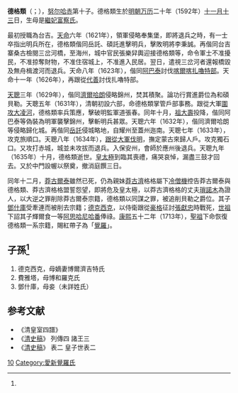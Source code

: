 {{東亞男性歷史人物
|名稱 =德格類
|身份 =
|國家 =
|時代 =
|主君 =
|屆數 =
|最高職務 =
|前任 = 
|繼任 = 
|圖片名稱 =
|圖片大小 =
|圖片說明 =
|姓 = [[愛新覺羅氏|愛新覺羅氏]]
|名 =
|姓名 =
|字 =
|名乘 =<!--琉球士族用-->
|官職 =
|封爵 =和碩貝勒→奪爵
|封號 =
|位階 =
|御稱號 =<!--日本皇族之稱號 -->
|宮號1 =<!--日本皇族之宮號 -->
|宮號2 =<!--朝鮮王族之宮號 -->
|封地 =
|神號 =
|尊號 =
|族裔 = 
|旗籍 =<!--清朝旗人專用 -->
|氏族 =
|籍貫 =
|本貫 =
|祖籍 =
|本籍 =
|出身地 =
|府邸 =
|世系 = 
|初名 =
|乳名 =<!--日本、朝鮮、琉球以 外人物用-->
|幼名 =<!--日本人用-->
|兒名 =<!--朝鮮人用-->
|童名 =<!--琉球人用-->
|小字 =
|別名 =
|號 =
|法號 =
|院號 =
|其他名號 =
|出生日期 =1597年1月10日<br>萬曆二十四年 / 丙申年十一月二十三<ref name="ax">《[[愛新覺羅宗譜|愛新覺羅宗譜]]》乙冊 玉牒之末，125－126頁。</ref>
|出生地點 =
|婚年 =
|逝世年 ={{death date and age|1635|11|11|1597|1|10}}<br>天聰九年十月初二<ref name="ax" />
|逝世地 =
|諡號 =
|墓葬 =
|祠廟 =
|父親 =清太祖[[努尔哈赤|努尔哈赤]]
|嫡母 =[[清太祖元妃|元妃佟佳氏]]
|母親 =[[清太祖继妃|繼妃富察氏]]
|正室 =博爾濟吉特氏<ref name="ax" />
|繼室 =博和羅克氏<br>博爾濟吉特氏<ref name="ax" />
|側室 =妾（未詳姓氏）<ref name="ax" />
|正室之父 =[[額爾濟格台吉|額爾濟格台吉]]<ref name="ax" />
|繼室之父 =[[禇祜里他布囊|禇祜里他布囊]]<br>[[翁農台吉|翁農台吉]]<ref name="ax" />
|兄弟 =廣略貝勒[[褚英|褚英]]<br>和碩禮烈親王[[代善|代善]]<br>鎮國勤敏公[[阿拜_(清朝)|阿拜]]<br>鎮國克潔將軍[[湯古代|湯古代]]<br>輔國愨厚公[[塔拜|塔拜]]<br>饒餘敏郡王[[阿巴泰|阿巴泰]]<br>清太宗[[皇太極|皇太極]]<br> 鎮國恪僖公[[巴布泰|巴布泰]]<br>已革鎮國將軍[[巴布海|巴布海]]<br>已革英親王[[阿濟格|阿濟格]]<br>輔國介直公[[賴慕布|賴慕布]]<br>睿忠親王[[多爾袞|多爾袞]]<br>豫通親王[[多鐸|多鐸]]<br>[[費揚果|費揚果]]
|姊妹 =[[東果格格|東果格格]]<br>[[嫩哲格格|嫩哲格格]]<br>[[穆庫什|穆庫什]]<br>[[清太祖皇五女|皇五女]]<br>[[清太祖皇六女|皇六女]]<br>[[清太祖皇七女|鄉君]]<br>[[清太祖皇八女|和碩公主]]
|同胞兄弟 =已革貝勒[[莽古爾泰|莽古爾泰]]
|同胞姊妹 =[[莽古濟|莽古濟]]
|嫡子 =[[德克西克|德克西克]]<br>費雅塔
|庶子 =鄧什庫
}}

'''德格類'''（{{lang-mnc|ᡩᡝᡤᡝᠯᡝᡳ|z=Degelei}}；{{bd|1597年|1月10日|1635年|11月11日|catIdx=A}}），[[努尔哈赤|努尔哈赤]]第十子。德格類生於[[明朝|明朝]][[万历|万历]]二十年（1592年）[[十一月十三|十一月十三]]日，生母是[[清太祖继妃|繼妃富察氏]]。

最初授職為台吉。[[天命_(後金)|天命]]六年（1621年），領軍侵略奉集堡，即將退兵之時，有一士卒指出明兵所在，德格類偕同岳託、碩託進擊明兵，擊敗明將李秉誠。再偕同台吉寨桑古檢閱三岔河橋，至海州，城中官民張樂舁輿迎接德格類等，命令軍士不准擾民，不准掠奪財物，不准住宿城上，不准進入民居。翌日，遣視三岔河者還報橋毀及無舟楫渡河而退兵。天命八年（1623年），偕同[[阿巴泰|阿巴泰]]討伐[[喀尔喀蒙古族|喀爾喀]][[扎鲁特部|扎嚕特部]]。天命十一年（1626年），再跟從[[代善|代善]]討伐扎嚕特部。

[[天聰|天聰]]三年（1629年），偕同[[濟爾哈朗|濟爾哈朗]]侵略錦州，焚其積聚。論功行賞進爵位為和碩貝勒。天聰五年（1631年），清朝初設六部，命德格類掌管戶部事務。跟從大軍[[大凌河之役|圍攻大凌河]]，德格類率兵策應，擊破明監軍道張春。同年十月，[[祖大壽|祖大壽]]投降，偕同阿巴泰等偽裝為明軍襲擊錦州，擊斬明兵甚眾。天聰六年（1632年），偕同濟爾哈朗等侵略歸化城。再偕同[[岳託|岳託]]侵城略地，自耀州至蓋州迤南。天聰七年（1633年），攻克旅順口。天聰八年（1634年），[[清兵入塞|跟從大軍伐明]]，撫定蒙古來歸人戶。攻克獨石口。又攻打赤城，城並未攻拔而退兵。入保安州，會師於應州後退兵。天聰九年（1635年）十月，德格類逝世。[[皇太極|皇太極]]到臨其喪禮，痛哭哀悼，漏盡三鼓才回去。又於中門設幄以祭奠，撤消庭饌三日。

同年十二月，[[莽古爾泰|莽古爾泰]]雖然已死，仍為親妹[[莽古濟|莽古濟]]格格屬下[[冷僧機|冷僧機]]控告莽古爾泰與德格類、莽古濟格格盟誓怨望，即將危及皇太極，以莽古濟格格的丈夫[[索诺木杜棱|瑣諾木]]為證人，以大逆之罪削除莽古爾泰宗籍，德格類以同謀之罪，被追削貝勒之爵位。其子[[鄧什庫|鄧什庫]]受牽連而被削去宗籍；[[德克西克|德克西克]]，以侍衛跟從[[豪格|豪格]]征討[[張獻忠|張獻忠]]時戰死，[[顺治帝|世祖]]下詔其子輝爾食一等[[男爵|阿思哈尼哈番]]俸祿。[[康熙|康熙]]五十二年（1713年），[[康熙帝|聖祖]]下命恢復德格類一系宗籍，賜紅帶子為「[[覺羅|覺羅]]」。

== 子孫<ref name="ax" /> ==
#德克西克，母嫡妻博爾濟吉特氏
#費雅塔，母博和羅克氏
#鄧什庫，母妾（未詳姓氏）

==参考文献==
{{reflist}}
* 《清皇室四譜》
* 《[[清史稿|清史稿]]》 列傳四 諸王三
* 《[[清史稿|清史稿]]》 表二 皇子世表二
{{清太祖皇室}}
{{後金及清初議政貝勒}}
[[Category:清太祖皇子|10]]
[[Category:愛新覺羅氏|Category:愛新覺羅氏]]